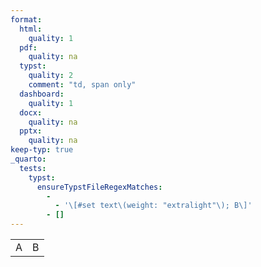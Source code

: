 ```yaml
---
format:
  html:
    quality: 1
  pdf:
    quality: na
  typst:
    quality: 2
    comment: "td, span only"
  dashboard:
    quality: 1
  docx:
    quality: na
  pptx:
    quality: na
keep-typ: true
_quarto:
  tests:
    typst:
      ensureTypstFileRegexMatches:
        -
          - '\[#set text\(weight: "extralight"\); B\]'
        - []
---
```


```{=html}
<table>
    <tr><td>A</td><td style="font-weight: ultra-light;">B</td></tr>
</table>
```

